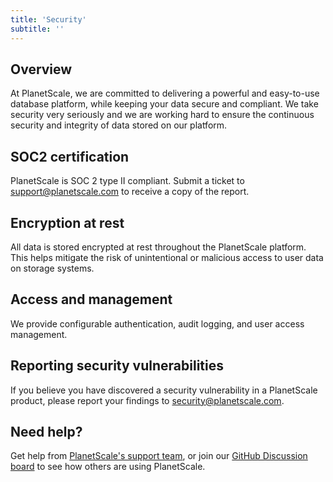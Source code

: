 ```yaml
---
title: 'Security'
subtitle: ''
---
```


## Overview

At PlanetScale, we are committed to delivering a powerful and easy-to-use database platform, while keeping your data secure and compliant. We take security very seriously and we are working hard to ensure the continuous security and integrity of data stored on our platform.

## SOC2 certification

PlanetScale is SOC 2 type II compliant. Submit a ticket to <support@planetscale.com> to receive a copy of the report.

## Encryption at rest

All data is stored encrypted at rest throughout the PlanetScale platform. This helps mitigate the risk of unintentional or malicious access to user data on storage systems.

## Access and management

We provide configurable authentication, audit logging, and user access management.

## Reporting security vulnerabilities

If you believe you have discovered a security vulnerability in a PlanetScale product, please report your findings to <security@planetscale.com>.

## Need help?

Get help from [PlanetScale's support team](https://www.planetscale.com/support), or join our [GitHub Discussion board](https://github.com/planetscale/beta/discussions) to see how others are using PlanetScale.
